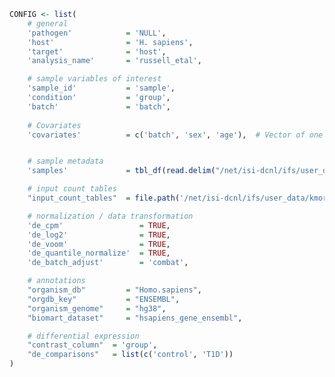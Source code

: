 ```r
CONFIG <- list(
    # general
    'pathogen'            = 'NULL',
    'host'                = 'H. sapiens',
    'target'              = 'host',
    'analysis_name'       = 'russell_etal',

    # sample variables of interest
    'sample_id'           = 'sample',
    'condition'           = 'group',
    'batch'               = 'batch',
    
    # Covariates
    'covariates'          = c('batch', 'sex', 'age'),  # Vector of one or more sample covariates to test for correlation with expression


    # sample metadata
    'samples'             = tbl_df(read.delim("/net/isi-dcnl/ifs/user_data/kmorris/Group/omeally/CGT.shevchenko.mRNAseq.T1D_Bcells.Jan2020/devel/russell_etal/coldata.txt")),

    # input count tables
    "input_count_tables"  = file.path('/net/isi-dcnl/ifs/user_data/kmorris/Group/omeally/CGT.shevchenko.mRNAseq.T1D_Bcells.Jan2020/devel/russell_etal/merged_gene_counts_modified.txt'),

    # normalization / data transformation
    'de_cpm'                 = TRUE,
    'de_log2'                = TRUE,
    'de_voom'                = TRUE,
    'de_quantile_normalize'  = TRUE,
    'de_batch_adjust'        = 'combat',

    # annotations
    "organism_db"         = "Homo.sapiens",
    "orgdb_key"           = "ENSEMBL",
    "organism_genome"     = "hg38",
    "biomart_dataset"     = "hsapiens_gene_ensembl",

    # differential expression
    "contrast_column"  = 'group',
    "de_comparisons"   = list(c('control', 'T1D'))
)
```
